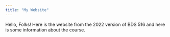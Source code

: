 ```yaml
---
title: "My Website"
---
```


Hello, Folks! Here is the website from the 2022 version of BDS 516 and here is some information about the course. 
